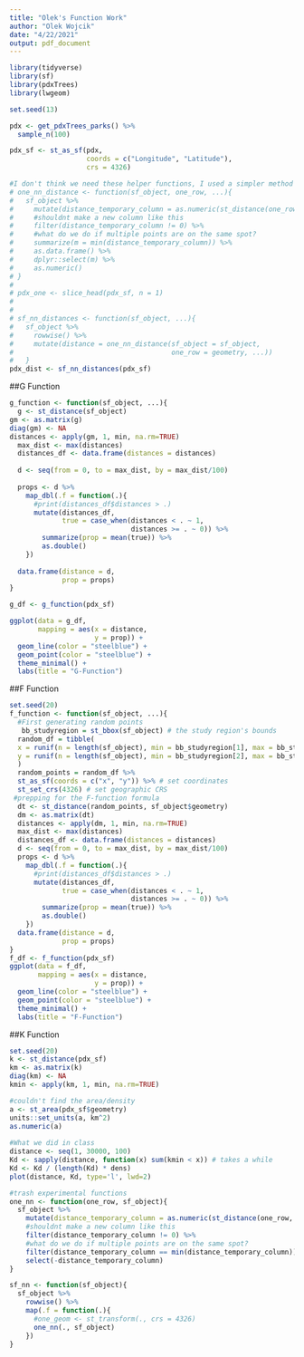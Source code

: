 ```yaml
---
title: "Olek's Function Work"
author: "Olek Wojcik"
date: "4/22/2021"
output: pdf_document
---
```

```r
library(tidyverse)
library(sf)
library(pdxTrees)
library(lwgeom)
```

```r
set.seed(13)

pdx <- get_pdxTrees_parks() %>%
  sample_n(100)

pdx_sf <- st_as_sf(pdx,
                   coords = c("Longitude", "Latitude"),
                   crs = 4326)

#I don't think we need these helper functions, I used a simpler method below, lmk if I missed something. 
# one_nn_distance <- function(sf_object, one_row, ...){
#   sf_object %>%
#     mutate(distance_temporary_column = as.numeric(st_distance(one_row, sf_object, ...)))%>%
#     #shouldnt make a new column like this
#     filter(distance_temporary_column != 0) %>%
#     #what do we do if multiple points are on the same spot?
#     summarize(m = min(distance_temporary_column)) %>%
#     as.data.frame() %>%
#     dplyr::select(m) %>%
#     as.numeric()
# }
# 
# pdx_one <- slice_head(pdx_sf, n = 1)
# 
# 
# sf_nn_distances <- function(sf_object, ...){
#   sf_object %>%
#     rowwise() %>%
#     mutate(distance = one_nn_distance(sf_object = sf_object,
#                                       one_row = geometry, ...))
#   }
pdx_dist <- sf_nn_distances(pdx_sf)
```


##G Function
```r
g_function <- function(sf_object, ...){
  g <- st_distance(sf_object)
gm <- as.matrix(g)
diag(gm) <- NA
distances <- apply(gm, 1, min, na.rm=TRUE)
  max_dist <- max(distances)
  distances_df <- data.frame(distances = distances)
  
  d <- seq(from = 0, to = max_dist, by = max_dist/100)
  
  props <- d %>%
    map_dbl(.f = function(.){
      #print(distances_df$distances > .)
      mutate(distances_df,
             true = case_when(distances < . ~ 1,
                              distances >= . ~ 0)) %>%
        summarize(prop = mean(true)) %>%
        as.double()
    })
  
  data.frame(distance = d,
             prop = props)
}

g_df <- g_function(pdx_sf)

ggplot(data = g_df,
       mapping = aes(x = distance,
                     y = prop)) +
  geom_line(color = "steelblue") +
  geom_point(color = "steelblue") +
  theme_minimal() +
  labs(title = "G-Function")
```


##F Function
```r
set.seed(20)
f_function <- function(sf_object, ...){
  #First generating random points
   bb_studyregion = st_bbox(sf_object) # the study region's bounds
  random_df = tibble(
  x = runif(n = length(sf_object), min = bb_studyregion[1], max = bb_studyregion[3]),
  y = runif(n = length(sf_object), min = bb_studyregion[2], max = bb_studyregion[4])
  )
  random_points = random_df %>% 
  st_as_sf(coords = c("x", "y")) %>% # set coordinates
  st_set_crs(4326) # set geographic CRS 
 #prepping for the F-function formula
  dt <- st_distance(random_points, sf_object$geometry)
  dm <- as.matrix(dt)
  distances <- apply(dm, 1, min, na.rm=TRUE)
  max_dist <- max(distances)
  distances_df <- data.frame(distances = distances)
  d <- seq(from = 0, to = max_dist, by = max_dist/100)
  props <- d %>%
    map_dbl(.f = function(.){
      #print(distances_df$distances > .)
      mutate(distances_df,
             true = case_when(distances < . ~ 1,
                              distances >= . ~ 0)) %>%
        summarize(prop = mean(true)) %>%
        as.double()
    })
  data.frame(distance = d,
             prop = props)
}
f_df <- f_function(pdx_sf)
ggplot(data = f_df,
       mapping = aes(x = distance,
                     y = prop)) +
  geom_line(color = "steelblue") +
  geom_point(color = "steelblue") +
  theme_minimal() +
  labs(title = "F-Function")
```


##K Function
```r
set.seed(20)
k <- st_distance(pdx_sf)
km <- as.matrix(k)
diag(km) <- NA
kmin <- apply(km, 1, min, na.rm=TRUE)

#couldn't find the area/density
a <- st_area(pdx_sf$geometry)
units::set_units(a, km^2)
as.numeric(a)
  
#What we did in class
distance <- seq(1, 30000, 100)
Kd <- sapply(distance, function(x) sum(kmin < x)) # takes a while
Kd <- Kd / (length(Kd) * dens)
plot(distance, Kd, type='l', lwd=2)
```


```r
#trash experimental functions
one_nn <- function(one_row, sf_object){
  sf_object %>%
    mutate(distance_temporary_column = as.numeric(st_distance(one_row, sf_object)))%>%
    #shouldnt make a new column like this
    filter(distance_temporary_column != 0) %>%
    #what do we do if multiple points are on the same spot?
    filter(distance_temporary_column == min(distance_temporary_column)) %>%
    select(-distance_temporary_column)
}

sf_nn <- function(sf_object){
  sf_object %>%
    rowwise() %>%
    map(.f = function(.){
      #one_geom <- st_transform(., crs = 4326)
      one_nn(., sf_object)
    })
}
```


